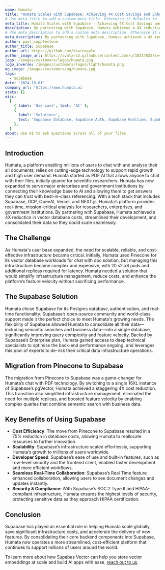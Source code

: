 ```yaml
---
name: Humata
title: "Humata Scales with Supabase: Achieving 4X Cost Savings and Enhanced Performance"
# Use meta_title to add a custom meta title. Otherwise it defaults to '{name} | Supabase Customer Stories':
meta_title: Humata Scales with Supabase - Achieving 4X Cost Savings and Enhanced Performance
description: By partnering with Supabase, Humata achieved a 4X reduction in vector database costs, streamlined their development, and consolidated their data so they could scale seamlessly.
# Use meta_description to add a custom meta description. Otherwise it defaults to {description}:
meta_description: By partnering with Supabase, Humata achieved a 4X reduction in vector database costs, streamlined their development, and consolidated their data so they could scale seamlessly.
author: paul_copplestone
author_title: Supabase
author_url: https://github.com/kiwicopple
author_image_url: https://avatars2.githubusercontent.com/u/10214025?s=400&u=c6775be2ae667e2acae3ccd347fed62bb3f5b3e7&v=4
logo: /images/customers/logos/humata.png
logo_inverse: /images/customers/logos/light/humata.png
og_image: /images/customers/og/humata.jpg
tags:
  - supabase
date: '2024-10-01'
company_url: 'https://www.humata.ai'
stats: []
misc:
  [
    { label: 'Use case', text: 'AI' },
    {
      label: 'Solutions',
      text: 'Supabase Database, Supabase Auth, Supabase Realtime, Supabase Vector',
    },
  ]
about: Use AI to ask questions across all of your files.
---
```


## Introduction

Humata, a platform enabling millions of users to chat with and analyse their all documents, relies on cutting-edge technology to support rapid growth and high user demand. Humata started as PDF AI that allows anyone to chat with their files, initially geared for scientific researchers. Humata has now expanded to serve major enterprises and government institutions by connecting their knowledge base to AI and allowing them to get answers they can trust with best-in-class referencing. With a tech stack that includes Supabase, GCP, OpenAI, Vercel, and NEXT.js, Humata’s platform provides real-time, mission-critical analysis for researchers, enterprises, and government institutions. By partnering with Supabase, Humata achieved a 4X reduction in vector database costs, streamlined their development, and consolidated their data so they could scale seamlessly.

## The Challenge

As Humata's user base expanded, the need for scalable, reliable, and cost-effective infrastructure became critical. Initially, Humata used Pinecone for its vector database workloads for chat with doc solution, but managing this infrastructure became complex and expensive, with 20 s2.x8 pods and additional replicas required for latency. Humata needed a solution that would simplify infrastructure management, reduce costs, and enhance the platform’s feature velocity without sacrificing performance.

## The Supabase Solution

Humata chose Supabase for its Postgres database, authentication, and real-time functionality. Supabase’s open-source community and world-class support made it the perfect choice to meet Humata's growing needs. The flexibility of Supabase allowed Humata to consolidate all their data—including semantic searches and business data—into a single database, significantly improving query complexity and feature velocity. Backed by Supabase’s Enterprise plan, Humata gained access to deep technical specialists to optimise the back-end performance ongoing, and leverages this pool of experts to de-risk their critical data infrastructure operations.

## Migration from Pinecone to Supabase

The migration from Pinecone to Supabase was a game-changer for Humata’s chat with PDF technology. By switching to a single 16XL instance of Supabase’s pgVector, Humata achieved a staggering 4X cost reduction. This transition also simplified infrastructure management, eliminated the need for multiple replicas, and boosted feature velocity by enabling complex queries that combine semantic search with business data.

## Key Benefits of Using Supabase

- **Cost Efficiency**: The move from Pinecone to Supabase resulted in a 75% reduction in database costs, allowing Humata to reallocate resources to further innovation.
- **Scalability**: Supabase’s infrastructure scaled effortlessly, supporting Humata’s growth to millions of users worldwide.
- **Developer Speed**: Supabase’s ease of use and built-in features, such as row-level security and the frontend client, enabled faster development and more efficient workflows.
- **Seamless Real-Time Collaboration**: Supabase’s Real Time feature enhanced collaboration, allowing users to see document changes and updates instantly.
- **Security & Compliance**: With Supabase’s SOC 2 Type II and HIPAA-compliant infrastructure, Humata ensures the highest levels of security, protecting sensitive data as they approach HIPAA certification.

## Conclusion

Supabase has played an essential role in helping Humata scale globally, save significant infrastructure costs, and accelerate the delivery of new features. By consolidating their core backend components into Supabase, Humata now operates a more streamlined, cost-efficient platform that continues to support millions of users around the world.

To learn more about how Supabas Vector can help you store vector embeddings at scale and build AI apps with ease, [reach out to us](https://forms.supabase.com/enterprise).
